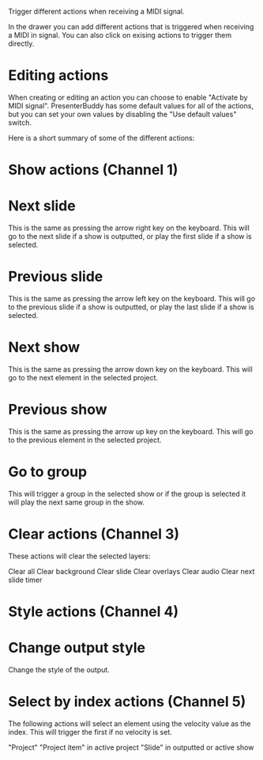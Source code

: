 Trigger different actions when receiving a MIDI signal.

In the drawer you can add different actions that is triggered when receiving a MIDI in signal. You can also click on exising actions to trigger them directly.

# Editing actions
When creating or editing an action you can choose to enable "Activate by MIDI signal". PresenterBuddy has some default values for all of the actions, but you can set your own values by disabling the "Use default values" switch.

Here is a short summary of some of the different actions:

# Show actions (Channel 1)
# Next slide
This is the same as pressing the arrow right key on the keyboard. This will go to the next slide if a show is outputted, or play the first slide if a show is selected.

# Previous slide
This is the same as pressing the arrow left key on the keyboard. This will go to the previous slide if a show is outputted, or play the last slide if a show is selected.

# Next show
This is the same as pressing the arrow down key on the keyboard. This will go to the next element in the selected project.

# Previous show
This is the same as pressing the arrow up key on the keyboard. This will go to the previous element in the selected project.

# Go to group
This will trigger a group in the selected show or if the group is selected it will play the next same group in the show.

# Clear actions (Channel 3)
These actions will clear the selected layers:

Clear all
Clear background
Clear slide
Clear overlays
Clear audio
Clear next slide timer

# Style actions (Channel 4)
# Change output style
Change the style of the output.

# Select by index actions (Channel 5)
The following actions will select an element using the velocity value as the index. This will trigger the first if no velocity is set.

"Project"
"Project item" in active project
"Slide" in outputted or active show